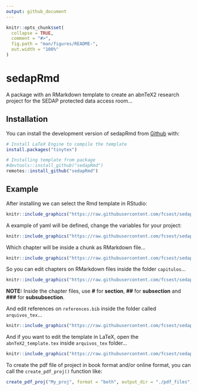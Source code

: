 ```yaml
---
output: github_document
---
```


<!-- README.md is generated from README.Rmd. Please edit that file -->

```r
knitr::opts_chunk$set(
  collapse = TRUE,
  comment = "#>",
  fig.path = "man/figures/README-",
  out.width = "100%"
)
```

# sedapRmd

<!-- badges: start -->
<!-- badges: end -->

A package with an RMarkdown template to create an abnTeX2 research project for the SEDAP protected data access room...

## Installation

You can install the development version of sedapRmd from [Github](https://github.com/fcsest/sedapRmd) with:

``` r
# Install LaTeX Engine to compile the template
install.packages("tinytex")

# Installing template from package
#devtools::install_github("sedapRmd")
remotes::install_github("sedapRmd")
```

## Example

After installing we can select the Rmd template in RStudio:

```r
knitr::include_graphics("https://raw.githubusercontent.com/fcsest/sedapRmd/master/inst/img/my_proj.png")
```

A example of yaml will be defined, change the variables for your project:

```r
knitr::include_graphics("https://raw.githubusercontent.com/fcsest/sedapRmd/master/inst/img/yaml.png")
```


Which chapter will be inside a chunk as RMarkdown file...

```r
knitr::include_graphics("https://raw.githubusercontent.com/fcsest/sedapRmd/master/inst/img/using_template.png")
```

So you can edit chapters on RMarkdown files inside the folder `capitulos`...

```r
knitr::include_graphics("https://raw.githubusercontent.com/fcsest/sedapRmd/master/inst/img/chapters.png")
```

**NOTE:** Inside the chapter files, use **#** for **section**, **##** for **subsection** and **###** for **subsubsection**.

And edit references on `references.bib` inside the folder called `arquivos_tex`...

```r
knitr::include_graphics("https://raw.githubusercontent.com/fcsest/sedapRmd/master/inst/img/references.png")
```

And if you want to edit the template in LaTeX, open the `abnTeX2_template.tex` inside `arquivos_tex` folder...

```r
knitr::include_graphics("https://raw.githubusercontent.com/fcsest/sedapRmd/master/inst/img/tex_file.png")
```

To create the pdf file of project in book format and/or online format, you can call the `create_pdf_proj()` function like:

``` r
create_pdf_proj("My_proj", format = "both", output_dir = "./pdf_files")
```
